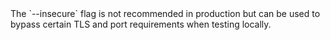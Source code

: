 <Admonition type="warning" title="Warning">
  The `--insecure` flag is not recommended in production but can be used to bypass certain TLS and port requirements when testing locally.
</Admonition>